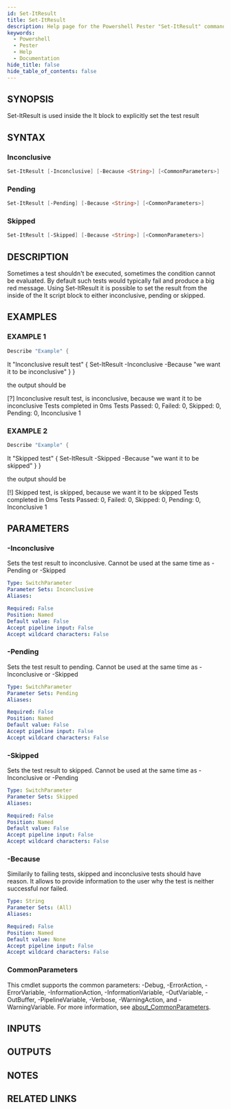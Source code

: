 ```yaml
---
id: Set-ItResult
title: Set-ItResult
description: Help page for the Powershell Pester "Set-ItResult" command
keywords:
  - Powershell
  - Pester
  - Help
  - Documentation
hide_title: false
hide_table_of_contents: false
---
```


## SYNOPSIS
Set-ItResult is used inside the It block to explicitly set the test result

## SYNTAX

### Inconclusive
```powershell
Set-ItResult [-Inconclusive] [-Because <String>] [<CommonParameters>]
```

### Pending
```powershell
Set-ItResult [-Pending] [-Because <String>] [<CommonParameters>]
```

### Skipped
```powershell
Set-ItResult [-Skipped] [-Because <String>] [<CommonParameters>]
```

## DESCRIPTION
Sometimes a test shouldn't be executed, sometimes the condition cannot be evaluated.
By default such tests would typically fail and produce a big red message.
Using Set-ItResult it is possible to set the result from the inside of the It script
block to either inconclusive, pending or skipped.

## EXAMPLES

### EXAMPLE 1
```powershell
Describe "Example" {
```

It "Inconclusive result test" {
        Set-ItResult -Inconclusive -Because "we want it to be inconclusive"
    }
}

the output should be

\[?\] Inconclusive result test, is inconclusive, because we want it to be inconclusive
Tests completed in 0ms
Tests Passed: 0, Failed: 0, Skipped: 0, Pending: 0, Inconclusive 1

### EXAMPLE 2
```powershell
Describe "Example" {
```

It "Skipped test" {
        Set-ItResult -Skipped -Because "we want it to be skipped"
    }
}

the output should be

\[!\] Skipped test, is skipped, because we want it to be skipped
Tests completed in 0ms
Tests Passed: 0, Failed: 0, Skipped: 0, Pending: 0, Inconclusive 1

## PARAMETERS

### -Inconclusive
Sets the test result to inconclusive.
Cannot be used at the same time as -Pending or -Skipped

```yaml
Type: SwitchParameter
Parameter Sets: Inconclusive
Aliases:

Required: False
Position: Named
Default value: False
Accept pipeline input: False
Accept wildcard characters: False
```

### -Pending
Sets the test result to pending.
Cannot be used at the same time as -Inconclusive or -Skipped

```yaml
Type: SwitchParameter
Parameter Sets: Pending
Aliases:

Required: False
Position: Named
Default value: False
Accept pipeline input: False
Accept wildcard characters: False
```

### -Skipped
Sets the test result to skipped.
Cannot be used at the same time as -Inconclusive or -Pending

```yaml
Type: SwitchParameter
Parameter Sets: Skipped
Aliases:

Required: False
Position: Named
Default value: False
Accept pipeline input: False
Accept wildcard characters: False
```

### -Because
Similarily to failing tests, skipped and inconclusive tests should have reason.
It allows
to provide information to the user why the test is neither successful nor failed.

```yaml
Type: String
Parameter Sets: (All)
Aliases:

Required: False
Position: Named
Default value: None
Accept pipeline input: False
Accept wildcard characters: False
```

### CommonParameters
This cmdlet supports the common parameters: -Debug, -ErrorAction, -ErrorVariable, -InformationAction, -InformationVariable, -OutVariable, -OutBuffer, -PipelineVariable, -Verbose, -WarningAction, and -WarningVariable. For more information, see [about_CommonParameters](http://go.microsoft.com/fwlink/?LinkID=113216).

## INPUTS

## OUTPUTS

## NOTES

## RELATED LINKS
